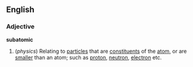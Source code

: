 ==English==
===Adjective===
'''subatomic'''
#(''physics'') Relating to [[particle]]s that are [[constituent]]s of the [[atom]], or are [[smaller]] than an atom; such as [[proton]], [[neutron]], [[electron]] etc.